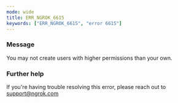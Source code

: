 ```yaml
---
mode: wide
title: ERR_NGROK_6615
keywords: ["ERR_NGROK_6615", "error 6615"]
---
```


### Message

You may not create users with higher permissions than your own.

### Further help

If you're having trouble resolving this error, please reach out to [support@ngrok.com](mailto:support@ngrok.com?subject=Help%20with%20ERR_NGROK_6615)
